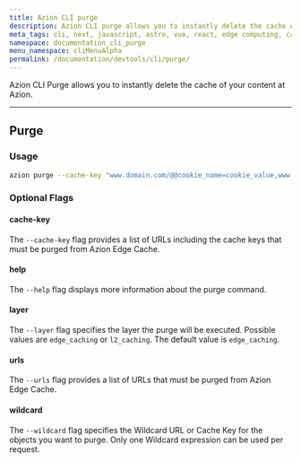 ```yaml
---
title: Azion CLI purge
description: Azion CLI purge allows you to instantly delete the cache of your content at Azion.
meta_tags: cli, next, javascript, astro, vue, react, edge computing, cache
namespace: documentation_cli_purge
menu_namespace: cliMenuAlpha
permalink: /documentation/devtools/cli/purge/
---
```


Azion CLI Purge allows you to instantly delete the cache of your content at Azion.

---

## Purge

### Usage

```bash
azion purge --cache-key "www.domain.com/@@cookie_name=cookie_value,www.domain.com/test.js"
```

### Optional Flags

#### cache-key

The `--cache-key` flag provides a list of URLs including the cache keys that must be purged from Azion Edge Cache.

#### help

The `--help` flag displays more information about the purge command.

#### layer

The `--layer` flag specifies the layer the purge will be executed. Possible values are `edge_caching` or `l2_caching`. The default value is `edge_caching`.

#### urls

The `--urls` flag provides a list of URLs that must be purged from Azion Edge Cache.

#### wildcard

The `--wildcard` flag specifies the Wildcard URL or Cache Key for the objects you want to purge. Only one Wildcard expression can be used per request.
